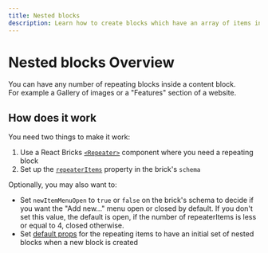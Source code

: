 ```yaml
---
title: Nested blocks
description: Learn how to create blocks which have an array of items inside
---
```


# Nested blocks Overview

You can have any number of repeating blocks inside a content block.  
For example a Gallery of images or a "Features" section of a website.

## How does it work

You need two things to make it work:

1. Use a React Bricks [`<Repeater>`](/api-reference/visual-components/repeater) component where you need a repeating block
2. Set up the [`repeaterItems`](repeater-items) property in the brick's `schema`

Optionally, you may also want to:

- Set `newItemMenuOpen` to `true` or `false` on the brick's schema to decide if you want the "Add new..." menu open or closed by default. If you don't set this value, the default is open, if the number of repeaterItems is less or equal to 4, closed otherwise.
- Set [default props](get-default-props) for the repeating items to have an initial set of nested blocks when a new block is created
